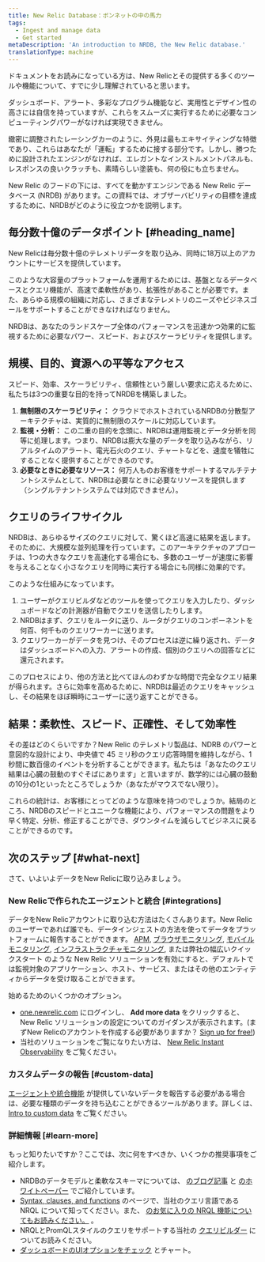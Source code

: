 ```yaml
---
title: New Relic Database：ボンネットの中の馬力
tags:
  - Ingest and manage data
  - Get started
metaDescription: 'An introduction to NRDB, the New Relic database.'
translationType: machine
---
```


ドキュメントをお読みになっている方は、New Relicとその提供する多くのツールや機能について、すでに少し理解されていると思います。

ダッシュボード、アラート、多彩なプログラム機能など、実用性とデザイン性の高さには自信を持っていますが、これらをスムーズに実行するために必要なコンピューティングパワーがなければ実現できません。

緻密に調整されたレーシングカーのように、外見は最もエキサイティングな特徴であり、これらはあなたが「運転」するために接する部分です。しかし、勝つために設計されたエンジンがなければ、エレガントなインストルメントパネルも、レスポンスの良いクラッチも、素晴らしい塗装も、何の役にも立ちません。

New Relic のフードの下には、すべてを動かすエンジンである New Relic データベース (NRDB) があります。この資料では、オブザーバビリティの目標を達成するために、NRDBがどのように役立つかを説明します。

## 毎分数十億のデータポイント [#heading_name]

New Relicは毎分数十億のテレメトリデータを取り込み、同時に18万以上のアカウントにサービスを提供しています。

このような大容量のプラットフォームを運用するためには、基盤となるデータベースとクエリ機能が、高速で柔軟性があり、拡張性があることが必要です。また、あらゆる規模の組織に対応し、さまざまなテレメトリのニーズやビジネスゴールをサポートすることができなければなりません。

NRDBは、あなたのランドスケープ全体のパフォーマンスを迅速かつ効果的に監視するために必要なパワー、スピード、およびスケーラビリティを提供します。

## 規模、目的、資源への平等なアクセス

スピード、効率、スケーラビリティ、信頼性という厳しい要求に応えるために、私たちは3つの重要な目的を持ってNRDBを構築しました。

1. **無制限のスケーラビリティ：** クラウドでホストされているNRDBの分散型アーキテクチャは、実質的に無制限のスケールに対応しています。
2. **監視・分析：** この二重の目的を念頭に、NRDBは運用監視とデータ分析を同等に処理します。つまり、NRDBは膨大な量のデータを取り込みながら、リアルタイムのアラート、電光石火のクエリ、チャートなどを、速度を犠牲にすることなく提供することができるのです。
3. **必要なときに必要なリソース：** 何万人ものお客様をサポートするマルチテナントシステムとして、NRDBは必要なときに必要なリソースを提供します（シングルテナントシステムでは対応できません）。

## クエリのライフサイクル

NRDBは、あらゆるサイズのクエリに対して、驚くほど高速に結果を返します。そのために、大規模な並列処理を行っています。このアーキテクチャのアプローチは、1つの大きなクエリを高速化する場合にも、多数のユーザーが速度に影響を与えることなく小さなクエリを同時に実行する場合にも同様に効果的です。

このような仕組みになっています。

1. ユーザーがクエリビルダなどのツールを使ってクエリを入力したり、ダッシュボードなどの計測器が自動でクエリを送信したりします。
2. NRDBはまず、クエリをルータに送り、ルータがクエリのコンポーネントを何百、何千ものクエリワーカーに送ります。
3. クエリワーカーがデータを見つけ、そのプロセスは逆に繰り返され、データはダッシュボードへの入力、アラートの作成、個別のクエリへの回答などに還元されます。

このプロセスにより、他の方法と比べてほんのわずかな時間で完全なクエリ結果が得られます。さらに効率を高めるために、NRDBは最近のクエリをキャッシュし、その結果をほぼ瞬時にユーザーに送り返すことができる。

## 結果：柔軟性、スピード、正確性、そして効率性

その差はどのくらいですか？New Relic のテレメトリ製品は、NDRB のパワーと意図的な設計により、中央値で 45 ミリ秒のクエリ応答時間を維持しながら、1 秒間に数百億のイベントを分析することができます。私たちは「あなたのクエリ結果は心臓の鼓動のすぐそばにあります」と言いますが、数学的には心臓の鼓動の10分の1といったところでしょうか（あなたがマウスでない限り）。

これらの統計は、お客様にとってどのような意味を持つのでしょうか。結局のところ、NRDBのスピードとユニークな機能により、パフォーマンスの問題をより早く特定、分析、修正することができ、ダウンタイムを減らしてビジネスに戻ることができるのです。

## 次のステップ [#what-next]

さて、いよいよデータをNew Relicに取り込みましょう。

### New Relicで作られたエージェントと統合 [#integrations]

データをNew Relicアカウントに取り込む方法はたくさんあります。New Relic のユーザーであれば誰でも、データインジェストの方法を使ってデータをプラットフォームに報告することができます。 [APM](/docs/apm), [ブラウザモニタリング](/docs/browser), [モバイルモニタリング](/docs/mobile-monitoring), [インフラストラクチャモニタリング](/docs/infrastructure), または弊社の幅広いクイックスタート [](https://newrelic.com/instant-observability/)のような New Relic ソリューションを有効にすると、デフォルトでは監視対象のアプリケーション、ホスト、サービス、またはその他のエンティティからデータを受け取ることができます。

始めるためのいくつかのオプション。

* [one.newrelic.com](https://one.newrelic.com) にログインし、 **Add more data** をクリックすると、New Relic ソリューションの設定についてのガイダンスが表示されます。(まずNew Relicのアカウントを作成する必要がありますか？ [Sign up for free!](https://newrelic.com/signup))
* 当社のソリューションをご覧になりたい方は、 [New Relic Instant Observability](https://newrelic.com/instant-observability/) をご覧ください。

### カスタムデータの報告 [#custom-data]

[エージェントや統合機能](#integrations) が提供していないデータを報告する必要がある場合は、必要な種類のデータを持ち込むことができるツールがあります。詳しくは、 [Intro to custom data](/docs/telemetry-data-platform/custom-data/intro-custom-data) をご覧ください。

### 詳細情報 [#learn-more]

もっと知りたいですか？ここでは、次に何をすべきか、いくつかの推奨事項をご紹介します。

* NRDBのデータモデルと柔軟なスキーマについては、 [のブログ記事](https://blog.newrelic.com/product-news/nrdb-design-principles/) と [のホワイトペーパー](https://newrelic.com/resources/white-papers/inside-nrdb-flexible-unified-database) でご紹介しています。
* [Syntax, clauses, and functions](/docs/query-your-data/nrql-new-relic-query-language/get-started/nrql-syntax-clauses-functions) のページで、当社のクエリ言語である NRQL について知ってください。また、 [のお気に入りの NRQL 機能についてもお読みください。](/docs/query-your-data/nrql-new-relic-query-language/nrql-query-tutorials) 。
* NRQLとPromQLスタイルのクエリをサポートする当社の [クエリビルダー](/docs/query-your-data/explore-query-data/query-builder/use-advanced-nrql-mode-query-data) についてお読みください。
* [ダッシュボードのUIオプションをチェック](/docs/query-your-data/explore-query-data/dashboards/introduction-dashboards) とチャート。
